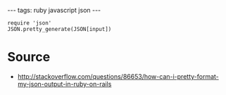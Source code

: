 ---
tags: ruby javascript json
---
<pre lang="ruby">require 'json'
JSON.pretty_generate(JSON[input])</pre>

= Source =

* http://stackoverflow.com/questions/86653/how-can-i-pretty-format-my-json-output-in-ruby-on-rails
